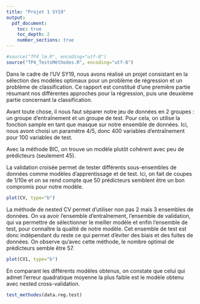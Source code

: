 ```yaml
---
title: "Projet 1 SY19"
output: 
  pdf_document:
    toc: true 
    toc_depth: 2
    number_sections: true
---
```


```r
#source("TP4_lm.R", encoding="utf-8")
source("TP4_TestsMéthodes.R", encoding="utf-8")
```



\section*{Introduction}

Dans le cadre de l'UV SY19, nous avons réalisé un projet consistant en la sélection des modèles optimaux pour un problème de régression et un problème de classification. Ce rapport est constitué d'une première partie résumant nos différentes approches pour la régression, puis une deuxième partie concernant la classification.

\newpage
\section{Régression}

Avant toute chose, il nous faut séparer notre jeu de données en 2 groupes : un groupe d'entraînement et un groupe de test. Pour cela, on utilise la fonction sample en tant que masque sur notre ensemble de données. Ici, nous avont choisi un paramètre 4/5, donc 400 variables d'entraînement pour 100 variables de test. 

  \subsection{Modèle avec méthode BIC}
  
  Avec la méthode BIC, on trouve un modèle plutôt cohérent avec peu de prédicteurs (seulement 45).
  
  \subsection{Modèle linéaire avec cross-validation}
  
  La validation croisée permet de tester différents sous-ensembles de données comme modèles d'apprentissage et de test. Ici, on fait de coupes de 1/10e et on se rend compte que 50 prédicteurs semblent être un bon compromis pour notre modèle.
  
  ```r
  plot(CV, type="b")
  ```
  
  \subsection{Modèle linéaire avec nested cross-validation}
  
  La méthode de nested CV permet d'utiliser non pas 2 mais 3 ensembles de données. On va avoir l'ensemble d'entraînement, l'ensemble de validation, qui va permettre de sélectionner le meiller modèle et enfin l'ensemble de test, pour connaître la qualité de notre modèle. Cet ensemble de test est donc indépendant du reste ce qui permet d'éviter des biais et des fuites de données. On observe qu'avec cette méthode, le nombre optimal de prédicteurs semble être 57.
  
  ```r
  plot(CV1, type="b")
  ```
  
  \subsection{Modèle avec méthode ridge}
  
  \subsection{Modèle avec méthode lasso}
  
  \subsection{Comparaison des modèles}
  
  En comparant les différents modèles obtenus, on constate que celui qui admet l'erreur quadratique moyenne la plus faible est le modèle obtenu avec nested cross-validation.
  
  ```r
  test_methodes(data.reg.test)
  ```

\newpage
\section{Classification}



